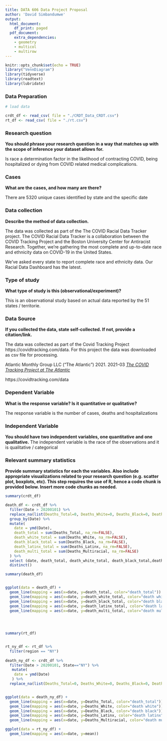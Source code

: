```yaml
---
title: DATA 606 Data Project Proposal
author: 'David Simbandumwe'
output:
  html_document:
    df_print: paged
  pdf_document:
    extra_dependencies:
    - geometry
    - multicol
    - multirow
---
```



```r
knitr::opts_chunk$set(echo = TRUE)
library("VennDiagram")
library(tidyverse)
library(readtext)
library(lubridate)

```




### Data Preparation

```r
# load data

crdt_df <- read_csv( file = "./CRDT_Data_CRDT.csv")
rt_df <- read_csv( file = "./rt.csv")
```


### Research question 

**You should phrase your research question in a way that matches up with the scope of inference your dataset allows for.**

Is race a determination factor in the likelihood of contracting COVID, being hospitalized or dying from COVID related medical complications. 






### Cases 

**What are the cases, and how many are there?**

There are 5320 unique cases identified by state and the specific date

### Data collection 

**Describe the method of data collection.**

The data was collected as part of the The COVID Racial Data Tracker project. The COVID Racial Data Tracker is a collaboration between the COVID Tracking Project and the Boston University Center for Antiracist Research. Together, we’re gathering the most complete and up-to-date race and ethnicity data on COVID-19 in the United States.

We’ve asked every state to report complete race and ethnicity data. Our Racial Data Dashboard has the latest.


### Type of study 

**What type of study is this (observational/experiment)?**

This is an observational study based on actual data reported by the 51 states / territorie.


### Data Source 

**If you collected the data, state self-collected. If not, provide a citation/link.**

The data was collected as part of the Covid Tracking Project https://covidtracking.com/data. For this project the data was downloaded as csv file for processing. 


Atlantic Monthly Group LLC (“The Atlantic”) 2021. 2021-03 [*The COVID Tracking Project at The Atlantic*](https://assets.ctfassets.net/o2ll9t4ee8tq/5P2QPF674OD1TGHUrVABx3/85a456045efa0d70ad42d9bf14c3beb0/CDC_Report_CTP.pdf) 

https://covidtracking.com/data

### Dependent Variable

**What is the response variable? Is it quantitative or qualitative?**

The response variable is the number of cases, deaths and hospitalizations


### Independent Variable

**You should have two independent variables, one quantitative and one qualitative.**
The independent variable is the race of the observations and it is qualitative / categorical


### Relevant summary statistics 

**Provide summary statistics for each the variables. Also include appropriate visualizations related to your research question (e.g. scatter plot, boxplots, etc). This step requires the use of R, hence a code chunk is provided below. Insert more code chunks as needed.**

```r

summary(crdt_df)

death_df <- crdt_df %>% 
  filter(Date > 20200101) %>%
  replace_na(list(Deaths_Total=0, Deaths_White=0, Deaths_Black=0, Deaths_Latinx=0, Deaths_Multiracial=0  )) %>%
  group_by(Date) %>% 
  mutate(
    date = ymd(Date),
    death_total = sum(Deaths_Total, na_rm=FALSE),
    death_white_total = sum(Deaths_White, na_rm=FALSE),
    death_black_total = sum(Deaths_Black, na_rm=FALSE),
    death_latinx_total = sum(Deaths_Latinx, na_rm=FALSE),
    death_multi_total = sum(Deaths_Multiracial, na_rm=FALSE)
  ) %>%
  select (date, death_total, death_white_total, death_black_total,death_latinx_total,death_multi_total) %>%
  distinct() 

summary(death_df)


ggplot(data = death_df) + 
  geom_line(mapping = aes(x=date, y=death_total, color="death_total")) +
  geom_line(mapping = aes(x=date, y=death_white_total, color="death white")) + 
  geom_line(mapping = aes(x=date, y=death_black_total, color="death black")) +
  geom_line(mapping = aes(x=date, y=death_latinx_total, color="death latinx")) +
  geom_line(mapping = aes(x=date, y=death_multi_total, color="death multi"))
  

  
```





```r

summary(rt_df)


rt_ny_df <- rt_df %>%
  filter(region == "NY") 
  
death_ny_df <- crdt_df %>% 
  filter(Date > 20200101, State=="NY") %>%
   mutate(
    date = ymd(Date)
   ) %>%
  replace_na(list(Deaths_Total=0, Deaths_White=0, Deaths_Black=0, Deaths_Latinx=0, Deaths_Multiracial=0  ))


ggplot(data = death_ny_df) + 
  geom_line(mapping = aes(x=date, y=Deaths_Total, color="death_total")) +
  geom_line(mapping = aes(x=date, y=Deaths_White, color="death white")) + 
  geom_line(mapping = aes(x=date, y=Deaths_Black, color="death black")) +
  geom_line(mapping = aes(x=date, y=Deaths_Latinx, color="death latinx")) +
  geom_line(mapping = aes(x=date, y=Deaths_Multiracial, color="death multi"))

ggplot(data = rt_ny_df) + 
  geom_line(mapping = aes(x=date, y=mean))

  




  

```


